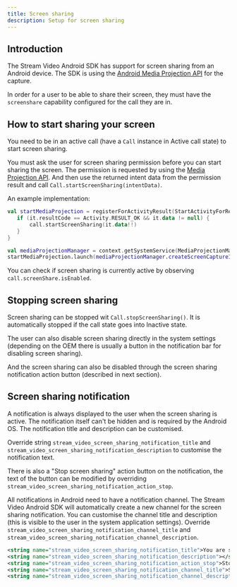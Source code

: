```yaml
---
title: Screen sharing
description: Setup for screen sharing
---
```


## Introduction

The Stream Video Android SDK has support for screen sharing from an Android device. The SDK is using the [Android Media Projection API](https://developer.android.com/guide/topics/large-screens/media-projection) for the capture.

In order for a user to be able to share their screen, they must have the `screenshare` capability configured for the call they are in.

## How to start sharing your screen

You need to be in an active call (have a `Call` instance in Active call state) to start screen sharing.

You must ask the user for screen sharing permission before you can start sharing the screen. The permission is requested by using the [Media Projection API](https://developer.android.com/guide/topics/large-screens/media-projection). And then use the returned intent data from the permission result and call `Call.startScreenSharing(intentData)`.

An example implementation:

```kotlin
val startMediaProjection = registerForActivityResult(StartActivityForResult()) { result ->
   if (it.resultCode == Activity.RESULT_OK && it.data != null) {
       call.startScreenSharing(it.data!!)
   }
}

val mediaProjectionManager = context.getSystemService(MediaProjectionManager::class.java)
startMediaProjection.launch(mediaProjectionManager.createScreenCaptureIntent())
```

You can check if screen sharing is currently active by observing `call.screenShare.isEnabled`.

## Stopping screen sharing

Screen sharing can be stopped wit `Call.stopScreenSharing()`. It is automatically stopped if the call state goes into Inactive state.

The user can also disable screen sharing directly in the system settings (depending on the OEM there is usually a button in the notification bar for disabling screen sharing).

And the screen sharing can also be disabled through the screen sharing notification action button (described in next section).

## Screen sharing notification

A notification is always displayed to the user when the screen sharing is active. The notification itself can't be hidden and is required by the Android OS. The notification title and description can be customised.

Override string `stream_video_screen_sharing_notification_title` and `stream_video_screen_sharing_notification_description` to customise the notification text.

There is also a "Stop screen sharing" action button on the notification, the text of the button can be modified by overriding `stream_video_screen_sharing_notification_action_stop`.

All notifications in Android need to have a notification channel. The Stream Video Android SDK will automatically create a new channel for the screen sharing notification. You can customise the channel title and description (this is visible to the user in the system application settings). Override `stream_video_screen_sharing_notification_channel_title` and `stream_video_screen_sharing_notification_channel_description`.

```xml
<string name="stream_video_screen_sharing_notification_title">You are screen sharing</string>
<string name="stream_video_screen_sharing_notification_description"></string>
<string name="stream_video_screen_sharing_notification_action_stop">Stop screen sharing</string>
<string name="stream_video_screen_sharing_notification_channel_title">Screen-sharing</string>
<string name="stream_video_screen_sharing_notification_channel_description">Required to be enabled for screen sharing</string>
```
